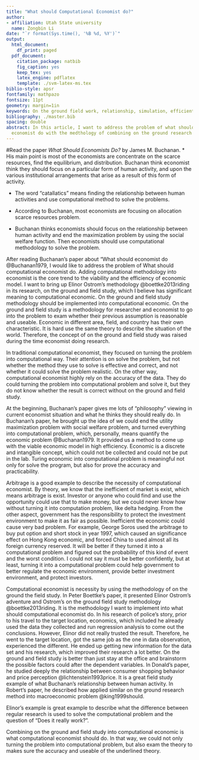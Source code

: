 ---
title: "What should Computational Economist do?"
author:
- affiliation: Utah State university
  name: Zongbin Li
date: "`r format(Sys.time(), '%B %d, %Y')`"
output:
  html_document:
    df_print: paged
  pdf_document:
    citation_package: natbib
    fig_caption: yes
    keep_tex: yes
    latex_engine: pdflatex
    template: ./svm-latex-ms.tex
biblio-style: apsr
fontfamily: mathpazo
fontsize: 11pt
geometry: margin=1in
keywords: On the ground field work, relationship, simulation, efficient
bibliography: ./master.bib
spacing: double
abstract: In this article, I want to address the problem of what should computational
  economist do with the medthology of combining on the ground research and field study with simulation.
---


>  


#Read the paper _What Should Economists Do? _ by James M. Buchanan.
* His main point is most of the economists are concentrate on the scarce resources, find the equilibrium, and distribution. Buchanan think economist think they should focus on a particular form of human activity, and upon the various institutional arrangements that arise as a result of this form of activity.

* The word "catallatics" means finding the relationship between human activities and use computational method to solve the problems.

* According to Buchanan, most economists are focusing on allocation scarce resources problem.

* Buchanan thinks economists should focus on the relationship between human activity and end the maximization problem by using the social welfare function. Then economists should use computational methodology to solve the problem. 







After reading Buchanan's paper about "What should economist do @Buchanan1979, I would like to address the problem of What should computational economist do. Adding computational methodology into economist is the core trend to the viability and the efficiency of economic model. I want to bring up Elinor Ostrom's methodology @boettke2013riding in its research, on the ground and field study, which I believe has significant meaning to computational economic. On the ground and field study methodology should be implemented into computational economic. On the ground and field study is a methodology for researcher and economist to go into the problem to exam whether their previous assumption is reasonable and useable. Economic in different area, field, and country has their own characteristic. It is hard use the same theory to describe the situation of the world. Therefore, the concept of on the ground and field study was raised during the time economist doing research.

In traditional computational economist, they focused on turning the problem into computational way. Their attention is on solve the problem, but not whether the method they use to solve is effective and correct, and not whether it could solve the problem realistic. On the other way, computational economist highly rely on the accuracy of the data. They do could turning the problem into computational problem and solve it, but they do not know whether the result is correct without on the ground and field study. 

At the beginning, Buchanan's paper gives me lots of "philosophy" viewing in current economist situation and what he thinks they should really do. In Buchanan's paper, he brought up the idea of we could end the utility maximization problem with social welfare problem, and turned everything into computational problem, which, personally, means quantify the economic problem @Buchanan1979. It provided us a method to come up with the viable economic model in high efficiency. Economic is a discrete and intangible concept, which could not be collected and could not be put in the lab. Turing economic into computational problem is meaningful not only for solve the program, but also for prove the accuracy and practicability. 

Arbitrage is a good example to describe the necessity of computational economist. By theory, we know that the inefficient of market is exist, which means arbitrage is exist. Investor or anyone who could find and use the opportunity could use that to make money, but we could never know how without turning it into computation problem, like delta hedging. From the other aspect, government has the responsibility to protect the investment environment to make it as fair as possible. Inefficient the economic could cause very bad problem. For example, George Soros used the arbitrage to buy put option and short stock in year 1997, which caused an significance effect on Hong Kong economic, and forced China to used almost all its foreign currency reserved. It will be better if they turned it into a computational problem and figured out the probability of this kind of event and the worst condition. I could not say it must be better confidently, but at least, turning it into a computational problem could help government to better regulate the economic environment, provide better investment environment, and protect investors.

Computational economist is necessity by using the methodology of on the ground the field study. In Peter Boettke's paper, it presented Elinor Ostrom's adventure and Ostrom's on the ground field study methodology @boettke2013riding. It is the methodology I want to implement into what should computational economist do.
In his research of police's story, prior to his travel to the target location, economics, which included he already used the data they collected and run regression analysis to come out the conclusions. However, Elinor did not really trusted the result. Therefore, he went to the target location, got the same job as the one in data observation, experienced the different. He ended up getting new information for the data set and his research, which improved their research a lot better. On the ground and field study is better than just stay at the office and brainstorm the possible factors could after the dependent variables. In Donald's paper, he studied deeply the relationship between consumer shopping behavior and price perception @lichtenstein1993price. It is a great field study example of what Buchanan's relationship between human activity. In Robert's paper, he described how applied similar on the ground research method into macroeconomic problem @king1999should.

Elinor's example is great example to describe what the difference between regular research is used to solve the computational problem and the question of "Does it really work?". 

Combining on the ground and field study into computational economic is what computational economist should do. In that way, we could not only turning the problem into computational problem, but also exam the theory to makes sure the accuracy and useable of the underlined theory.



<!--
# References
\setlength{\parindent}{-0.2in}
\setlength{\leftskip}{0.2in}
\setlength{\parskip}{8pt}
\vspace*{-0.2in}
\noindent
-->

